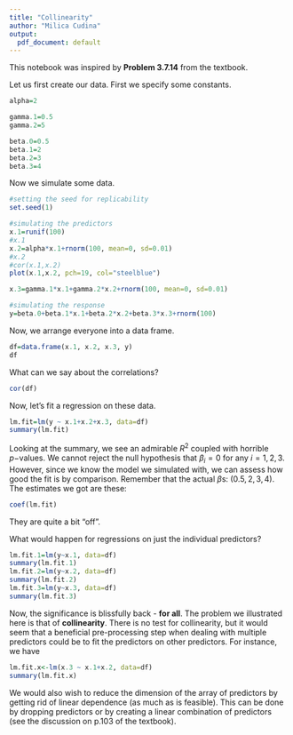 ```yaml
---
title: "Collinearity"
author: "Milica Cudina"
output:
  pdf_document: default
---
```


This notebook was inspired by **Problem 3.7.14** from the textbook. 

Let us first create our data. First we specify some constants. 

```r
alpha=2

gamma.1=0.5
gamma.2=5

beta.0=0.5
beta.1=2
beta.2=3
beta.3=4
```

Now we simulate some data. 

```r
#setting the seed for replicability
set.seed(1)

#simulating the predictors
x.1=runif(100)
#x.1
x.2=alpha*x.1+rnorm(100, mean=0, sd=0.01)
#x.2
#cor(x.1,x.2)
plot(x.1,x.2, pch=19, col="steelblue")

x.3=gamma.1*x.1+gamma.2*x.2+rnorm(100, mean=0, sd=0.01)

#simulating the response
y=beta.0+beta.1*x.1+beta.2*x.2+beta.3*x.3+rnorm(100)
```

Now, we arrange everyone into a data frame. 

```r
df=data.frame(x.1, x.2, x.3, y)
df
```

What can we say about the correlations?

```r
cor(df)
```

Now, let's fit a regression on these data. 

```r
lm.fit=lm(y ~ x.1+x.2+x.3, data=df)
summary(lm.fit)
```
Looking at the summary, we see an admirable $R^2$ coupled with horrible $p-$values. We cannot reject the null hypothesis that $\beta_i=0$ for any $i=1,2,3$. However, since we know the model we simulated with, we can assess how good the fit is by comparison. Remember that the actual $\beta$s: $(0.5, 2, 3, 4)$. The estimates we got are these:

```r
coef(lm.fit)
```

They are quite a bit "off". 

What would happen for regressions on just the individual predictors?

```r
lm.fit.1=lm(y~x.1, data=df)
summary(lm.fit.1)
lm.fit.2=lm(y~x.2, data=df)
summary(lm.fit.2)
lm.fit.3=lm(y~x.3, data=df)
summary(lm.fit.3)
```

Now, the significance is blissfully back - **for all**. The problem we illustrated here is that of **collinearity**. There is no test for collinearity, but it would seem that a beneficial pre-processing step when dealing with multiple predictors could be to fit the predictors on other predictors. For instance, we have

```r
lm.fit.x<-lm(x.3 ~ x.1+x.2, data=df)
summary(lm.fit.x)
```

We would also wish to reduce the dimension of the array of predictors by getting rid of linear dependence (as much as is feasible). This can be done by dropping predictors or by creating a linear combination of predictors (see the discussion on p.103 of the textbook). 